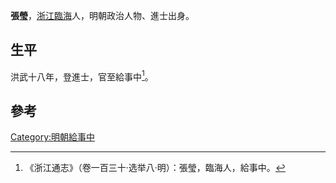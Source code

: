 {{Otheruses|other=名为张莹的其他人物|张莹}}

'''張瑩'''，[[浙江|浙江]][[臨海|臨海]]人，明朝政治人物、進士出身。

== 生平 ==
洪武十八年，登進士，官至給事中<ref>《浙江通志》（卷一百三十·选举八·明）：張瑩，臨海人，給事中。</ref>。

==參考==
{{reflist}}

{{洪武十八年乙丑科殿試金榜}}

{{Authority control}}

{{DEFAULTSORT:}}
[[Category:明朝給事中|Category:明朝給事中]]


{{明朝人物小作品}}